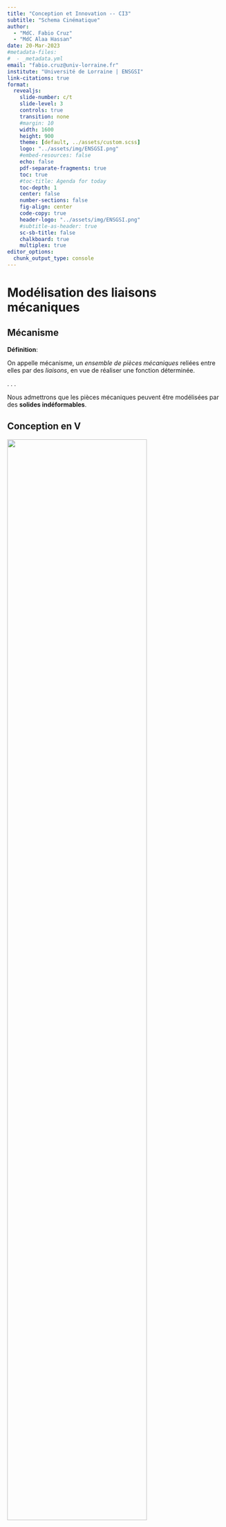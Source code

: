 ```yaml
---
title: "Conception et Innovation -- CI3"
subtitle: "Schema Cinématique"
author: 
  - "MdC. Fabio Cruz"
  - "MdC Alaa Hassan"
date: 20-Mar-2023
#metadata-files:
#  - _metadata.yml
email: "fabio.cruz@univ-lorraine.fr"
institute: "Université de Lorraine | ENSGSI"
link-citations: true
format:
  revealjs:
    slide-number: c/t
    slide-level: 3
    controls: true
    transition: none
    #margin: 10
    width: 1600
    height: 900
    theme: [default, ../assets/custom.scss]
    logo: "../assets/img/ENSGSI.png"
    #embed-resources: false
    echo: false
    pdf-separate-fragments: true
    toc: true
    #toc-title: Agenda for today
    toc-depth: 1
    center: false
    number-sections: false
    fig-align: center
    code-copy: true        
    header-logo: "../assets/img/ENSGSI.png"    
    #subtitle-as-header: true
    sc-sb-title: false
    chalkboard: true
    multiplex: true
editor_options: 
  chunk_output_type: console
---
```


# Modélisation des liaisons mécaniques

## Mécanisme {background-image="CM3/turbina.gif" background-size="30%" background-position="95% 30%"}

**Définition**:

::: {layout="[65,30]" layout-valign="top"}
On appelle mécanisme, un *ensemble de pièces mécaniques* reliées entre elles par des *liaisons*, en vue de réaliser une fonction déterminée.

:::

. . .

Nous admettrons que les pièces mécaniques peuvent être modélisées par des **solides indéformables**.

## Conception en V

![](CM3/System-design.png){width="80%" fig-align="center"}


## Solides Indeformables

::: {layout="[70,30]" layout-valign="center"}
::: callout-note
#### Conséquence géométrique

La distance entre deux points quelconques d’un solide indéformable est invariable dans un **Repère donneé**
:::

![Bielle d'un micromoteur de modélisme](CM3/Solide-indeformable.png){width="90%" fig-align="center"}
:::

## Repère

::: {layout="[60,40]" layout-valign="top"}
Pour connaitre la position de tous ses points dans l’espace, il suffit de connaitre la position d’un repère lié à ce solide. <br><br> 
**Repère de référence**: $R(O, \vec{x}, \vec{y}, \vec{z})$ <br> 
**Repère de lié au solide.**: $R(O_1, \vec{x_1}, \vec{y_1}, \vec{z_1})$

![](CM3/Repere.png){width="80%" fig-align="center"}
:::

. . .

La position du solide dans l’espace, est déterminée par *6 paramètres indépendants*

1.  Position du point $O_1$ → **3 Coordonnées**
2.  Orientation de $\vec{x_1}, \vec{y_1}, \vec{z_1})$ par rapport à $R(O, \vec{x}, \vec{y}, \vec{z})$ → **3 Angles**

### Repère

*Exemple* : Repère local lié au Solide 2 (la bielle) et Repère de référence, lié au solide 0 (le bâti)

::: {layout="[50,50]" layout-valign="center"}
![](CM3/Repere-01.png){width="70%" fig-align="center"}

![](CM3/Repere-02.gif){width="70%" fig-align="center"}
:::



## Degree de liberté

Il existe deux *mouvements élémentaires* entre les solides :

::: {layout="[60,50]" layout-valign="center"}

1.  **TRANSLATION (RECTILIGNE)** : les trajectoires de tous les points du solide sont des droites parallèles.
2.  **ROTATION** : les trajectoires de chaque point sont des cercles coaxiaux.

![](CM3/Repere-02.png){width="100%" fig-align="center"}
:::

On appelle *libertés* d’un solide par rapport à un référentiel, les mouvements indépendants de ce solide pour passer d’une position à une autre.



### Degree de Liberté {background-image="CM3/Degrees-liberte.png" background-size="20%" background-position="85% 85%"}

1.  **TRANSLATION (RECTILIGNE)** : les trajectoires de tous les points du solide sont des droites parallèles.
    -   $T_x, T_y, T_z$ selon $(x,y,z)$
2.  **ROTATION** : les trajectoires de chaque point sont des cercles coaxiaux.
    -   $R_x, R_y, R_z$ autour des axes $(x,y,z)$


**6 Degrees de liberté**


## Notion de liaison

On appelle **liaison** entre deux solides l’ensemble des couples de surfaces en contact entre ces deux solides, **visant à diminuer la mobilité entre ces deux solides**.

**Zones de Contacts**

![](CM3/Contact.png){width="80%" fig-align="center"}

## Degrés de liberté d’une liaison

Les *degrés de liberté d’une liaison* sont **les déplacements élémentaires indépendants** autorisés par cette liaison.

## Les Liaisons Mécaniques Elementaires


Selon la norme NF EN ISO 3952-1

### Encastrement


![](CM3/Liaison-Encastrement.png){width="80%" fig-align="center"}


### Pivot d'Axe

![](CM3/Liaison-Pivot.png){width="80%" fig-align="center"}


### Glissière

![](CM3/Liaison-Glissiere){width="80%" fig-align="center"}


### Rotule

::: {.panel-tabset}

#### À vous !
![](CM3/Liaison-rotule-00.png){width="70%" fig-align="center"}

#### Solution
![](CM3/Liaison-rotule-01.png){width="70%" fig-align="center"}
:::

### Pivot glissant

::: {.panel-tabset}
#### À vous !
![](CM3/Liaison-Pivot-glissant-00.png){width="70%" fig-align="center"}

#### Solution
![](CM3/Liaison-Pivot-glissant-01.png){width="70%" fig-align="center"}
:::



### Appui Plan Normale

::: {.panel-tabset}
#### À vous !
![](CM3/Liaison-Plan-00.png){width="70%" fig-align="center"}

#### Solution
![](CM3/Liaison-Plan-01.png){width="70%" fig-align="center"}
:::

### Liste de liaisons standard

![](CM3/Liaisons.png){width="70%" fig-align="center"}


## Pour quoi faire?

. . .
Construire un schéma cinématique, une représentation simplifiée d’un mécanisme permettant **une meilleure compréhension du fonctionnement**.




# Élaboration d’un schéma cinématique

## Définition

Le schéma cinématique d’un mécanisme est un modèle filaire du mécanisme utilisant les symboles normalisés des liaisons.

Ce modèle est utile tant au niveau de la conception que de l’analyse à posteriori pour réaliser l’étude cinématique ou dynamique (trajectoire, vitesse, efforts, etc.)


## Example 1 {background-image="CM3/turbina.gif" background-size="30%" background-position="95% 30%"} 

**Modélisation cinématique d’un micromoteur de modélisme**

### Etapes  {background-image="CM3/turbina.gif" background-size="30%" background-position="95% 30%"} 

1. Regroupement des pièces en ensembles solides
2. Élaboration du graphe des liaisons
3. Construction du schéma cinématique



### Etapes  {background-image="CM3/Schema-Cine-01.png" background-size="25%" background-position="95% 30%"} 

1. **Regroupement des pièces en ensembles solides**
2. [Élaboration du graphe des liaisons]{.grey}
3. [Construction du schéma cinématique]{.grey}


::: {layout="[70,30]" layout-valign="center"}
::: {.class}
<br><br>
🔎 On regroupe les pièces dans des ensembles (appelés classes d’équivalence cinématique)

✍️ Un nom (un numéro par exemple)

🔵 Une couleur
:::
:::

### Etapes  {background-image="CM3/Repere-01.png" background-size="20%" background-position="85% 10%"} 

1. [Regroupement des pièces en ensembles solides]{.grey}
2. **Élaboration du graphe des liaisons**
3. [Construction du schéma cinématique]{.grey}

::: {layout="[70,30]" layout-valign="center"}

:::.{}
<br><br>

✓ Choix d’une base pour le solide de référence (bâti)<br>
✓ Recherche des contacts entre les solides<br>
✓ Étude des liaisons entre les solides
:::

<br>![](CM3/Graphe-des-liaisons.png){width="50%" fig-align="center"}
:::


### Etapes  {background-image="CM3/Liaison-1.gif" background-size="20%" background-position="85% 10%"} 

1. [Regroupement des pièces en ensembles solides]{.grey}
2. **Élaboration du graphe des liaisons**
3. [Construction du schéma cinématique]{.grey}

::: {layout="[80,20]" layout-valign="center"}

:::.{}
<br><br>
Analyser pour ***chaque laiaison***

✓ Surfaces en contact → (plan/plan, sphère/cylindre, ...)<br>
✓ Degrés de liberté<br>
✓ Identification de composants
:::
:::

### Etapes  {background-image="CM3/Schema-Cine-02.png" background-size="30%" background-position="95% 30%"} 

1. [Regroupement des pièces en ensembles solides]{.grey}
2. **Élaboration du graphe des liaisons**
3. [Construction du schéma cinématique]{.grey}

::: {layout="[80,20]" layout-valign="center"}

:::.{}
<br><br>
Analyser pour ***chaque laiaison***

$L_{0-1}$ : Pivot d’axe $(𝐴,\vec{z})$<br>
$L_{1-2}$ : Pivot d’axe $(𝐵,\vec{z})$<br>
$L_{2-3}$ : Pivot glissant d’axe $(𝐶,\vec{z})$<br>
$L_{3-0}$ : Pivot glissant d’axe $(𝐴,\vec{y})$<br>

:::
:::



### Etapes  {background-image="CM3/Schema-Cine-03.png" background-size="30%" background-position="95% 30%"} 

1. [Regroupement des pièces en ensembles solides]{.grey}
2. [Élaboration du graphe des liaisons]{.grey}
3. **Construction du schéma cinématique**


::: {layout="[80,20]" layout-valign="center"}

:::.{}
<br><br>
✓ Tracé des éléments de situation des liaisons <br>
[✓ Dessin des symboles des liaisons]{.grey} <br>
[✓ Simuler]{.grey}
:::
:::


### Etapes  {background-image="CM3/Schema-Cine-04.png" background-size="30%" background-position="95% 30%"} 

1. [Regroupement des pièces en ensembles solides]{.grey}
2. [Élaboration du graphe des liaisons]{.grey}
3. **Construction du schéma cinématique**


::: {layout="[80,20]" layout-valign="center"}

:::.{}
<br><br>
[✓ Tracé des éléments de situation des liaisons]{.grey} <br>
✓ Dessin des symboles des liaisons <br>
[✓ Simuler]{.grey}
:::
:::


### Etapes  {background-image="CM3/Schema-Cine-04.gif" background-size="12%" background-position="90% 30%"} 

1. [Regroupement des pièces en ensembles solides]{.grey}
2. [Élaboration du graphe des liaisons]{.grey}
3. **Construction du schéma cinématique**


::: {layout="[80,20]" layout-valign="center"}

:::.{}
<br><br>
[✓ Tracé des éléments de situation des liaisons]{.grey} <br>
[✓ Dessin des symboles des liaisons]{.grey} <br>
✓ Simuler
:::

:::

## 💻 Simuler pour mieux comprendre.



::: {layout="[50,40]" layout-valign="center"}

Introduction to Mechanism Design <br>
Source: [http://www.mechdes.net/](http://www.mechdes.net/)

![](CM3/Mechanism-design.png){width="80%" fig-align="center"}
:::






## Example 2: Vélo elliptique VE680

## Example 2: Vélo elliptique VE680


::: {.panel-tabset}

#### Contexte

::: {layout="[80,20]" layout-valign="center"}

:::.{}
Société Décathlon commercialise le système du vélo elliptique de marque Domyos, modèle VE 680.

![](CM3/Velo-fonctionnelle.png){width="40%" fig-align="center"}
:::

![](CM3/Velo.png){width="70%" fig-align="center"}
:::

#### Analyse du besoin

::: {layout="[50,50]" layout-valign="center"}

![](CM3/Velo-fonctionnelle-01.png){width="100%" fig-align="center"}

![](CM3/Velo-fonctionnelle-03.png){width="100%" fig-align="center"}

:::

#### Chaîne d'Energie


::: {layout="[60,50]" layout-valign="center"}

![](CM3/Velo-fonctionnelle-04.png){width="100%" fig-align="center"}

![](CM3/Velo-fonctionnelle-02.png){width="100%" fig-align="center"}

:::

:::




## Example 2 {.top}

**Modélisation cinématique d’une Vélo elliptique**



### Etapes  {background-image="CM3/turbina.gif" background-size="30%" background-position="95% 30%"} 

1. Regroupement des pièces en ensembles solides
2. Élaboration du graphe des liaisons
3. Construction du schéma cinématique


### Etapes  {background-image="CM3/Velo-fonctionnelle-06.png" background-size="30%" background-position="95% 0%"} 

1. **Regroupement des pièces en ensembles solides**
2. [Élaboration du graphe des liaisons]{.grey}
3. [Construction du schéma cinématique]{.grey}


::: {layout="[70,30]" layout-valign="bottom"}
::: {}
<br><br>
🔎 On regroupe les pièces dans des ensembles <br>(appelés classes d’équivalence cinématique)

✍️ Un nom (un numéro par exemple)

🔵 Une couleur
:::

::: {}
<br><br>
⬛ 1 bâti <br>
🟥 2 bras <br>
🟩 2 pédales <br>
🟦 2 articulations <br>
🟨 1 pédalier <br>
:::
:::

### Etapes  {background-image="CM3/Velo-fonctionnelle-10.png" background-size="40%" background-position="95% 10%"} 

1. [Regroupement des pièces en ensembles solides]{.grey}
2. **Élaboration du graphe des liaisons**
3. [Construction du schéma cinématique]{.grey}

::: {layout="[70,30]" layout-valign="center"}

:::.{}
✓ Choix d’une base pour le solide de référence (bâti)<br>
✓ Recherche des contacts entre les solides<br>
✓ Étude des liaisons entre les solides
:::
:::


### Etapes  {background-image="CM3/Velo-fonctionnelle-11.png" background-size="40%" background-position="100% 35%"} 

1. [Regroupement des pièces en ensembles solides]{.grey}
2. **Élaboration du graphe des liaisons**
3. [Construction du schéma cinématique]{.grey}

::: {layout="[80,20]" layout-valign="center"}

:::.{}
Analyser pour ***chaque laiaison***

✓ Surfaces en contact → (plan/plan, sphère/cylindre, ...)<br>
✓ Degrés de liberté<br>
✓ Identification de composants
:::
:::

### Etapes  {background-image="CM3/Velo-fonctionnelle-10.png" background-size="40%" background-position="95% 10%"} 

1. [Regroupement des pièces en ensembles solides]{.grey}
2. **Élaboration du graphe des liaisons**
3. [Construction du schéma cinématique]{.grey}

::: {layout="[80,20]" layout-valign="center"}

:::.{}
Analyser pour ***chaque laiaison***

$L_{0-2}$ : Pivot d’axe $(𝐴,\vec{z})$<br>
$L_{0-3}$ : Pivot d’axe $(𝐵,\vec{z})$<br>
$L_{2-1}$ : Pivot d’axe $(𝐶,\vec{y})$<br>
$L_{1-4}$ : Pivot glissant d’axe $(𝐴,\vec{y})$<br>
$L_{3-4}$ : Pivot d’axe $(E,\vec{z})$<br>
:::
:::



### Etapes  {background-image="CM3/Velo-fonctionnelle-12.png" background-size="40%" background-position="100% 30%"} 

1. [Regroupement des pièces en ensembles solides]{.grey}
2. [Élaboration du graphe des liaisons]{.grey}
3. **Construction du schéma cinématique**


::: {layout="[80,20]" layout-valign="center"}

:::.{}
<br>
✓ Tracé des éléments de situation des liaisons <br>
✓ Dessin des symboles des liaisons <br>
[✓ Simuler]{.grey}
:::
:::


### Etapes  {background-image="CM3/Velo-00.gif" background-size="40%" background-position="100% 30%"} 

1. [Regroupement des pièces en ensembles solides]{.grey}
2. [Élaboration du graphe des liaisons]{.grey}
3. **Construction du schéma cinématique**


::: {layout="[80,20]" layout-valign="center"}

:::.{}
<br><br>
[✓ Tracé des éléments de situation des liaisons]{.grey} <br>
[✓ Dessin des symboles des liaisons]{.grey} <br>
✓ Simuler
:::

:::


## 💻 Simuler pour mieux comprendre.

::: {layout="[50,50]" layout-valign="center"}

:::.{}
✓ Simuler par example:

- Vitesses
:::

<iframe loading="lazy" style="border: 0px;" title="Equiprojectivité - vélo elliptique" src="https://www.geogebra.org/material/iframe/id/rmnb32bg/width/800/height/850/border/888888/sfsb/true/smb/false/stb/false/stbh/false/ai/false/asb/false/sri/true/rc/false/ld/false/sdz/true/ctl/false" width="800px" height="850px" scrolling="no"> </iframe>
:::



## Message clé de cette séance



## Questions?


## TD

### Exercise 1


![](CM3/Hemomixer-simulation.gif){width="50%" fig-align="center"}


### Exercise 2

![](CM3/Perforatrice.png){width="50%" fig-align="center"}

### Exercise 3

![](CM3/Borne-00.jpg){width="50%" fig-align="center"}

### Exercise 4

![](CM3/Hayon-01.png){width="30%" fig-align="center"}

---

![](CM3/Hayon-02.png){width="100%" fig-align="center"}


